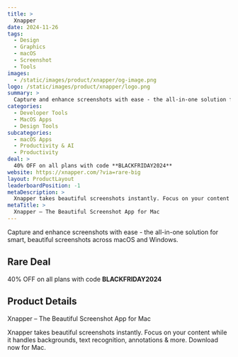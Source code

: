 ```yaml
---
title: >
  Xnapper
date: 2024-11-26
tags:
  - Design
  - Graphics
  - macOS
  - Screenshot
  - Tools
images:
  - /static/images/product/xnapper/og-image.png
logo: /static/images/product/xnapper/logo.png
summary: >
  Capture and enhance screenshots with ease - the all-in-one solution for smart, beautiful screenshots across macOS and Windows.
categories:
  - Developer Tools
  - MacOS Apps
  - Design Tools
subcategories:
  - macOS Apps
  - Productivity & AI
  - Productivity
deal: >
  40% OFF on all plans with code **BLACKFRIDAY2024**
website: https://xnapper.com/?via=rare-big
layout: ProductLayout
leaderboardPosition: -1
metaDescription: >
  Xnapper takes beautiful screenshots instantly. Focus on your content while it handles backgrounds, text recognition, annotations & more. Download now for Mac.
metaTitle: >
  Xnapper – The Beautiful Screenshot App for Mac
---
```

Capture and enhance screenshots with ease - the all-in-one solution for smart, beautiful screenshots across macOS and Windows.

## Rare Deal

40% OFF on all plans with code **BLACKFRIDAY2024**

## Product Details

Xnapper – The Beautiful Screenshot App for Mac

Xnapper takes beautiful screenshots instantly. Focus on your content while it handles backgrounds, text recognition, annotations & more. Download now for Mac.
